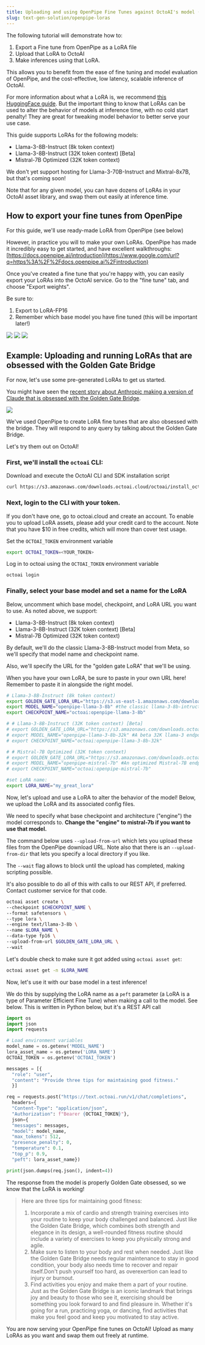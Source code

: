 ```yaml
---
title: Uploading and using OpenPipe Fine Tunes against OctoAI's model (Public Beta)
slug: text-gen-solution/openpipe-loras
---
```


The following tutorial will demonstrate how to:

1.  Export a Fine tune from OpenPipe as a LoRA file
2.  Upload that LoRA to OctoAI
3.  Make inferences using that LoRA.

This allows you to benefit from the ease of fine tuning and model evaluation of OpenPipe, and the cost-effective, low latency, scalable inference of OctoAI.

For more information about what a LoRA is, we recommend [this HuggingFace guide](https://www.google.com/url?q=https%3A%2F%2Fhuggingface.co%2Fdocs%2Fpeft%2Fmain%2Fen%2Fconceptual_guides%2Flora). But the important thing to know that LoRAs can be used to alter the behavior of models at inference time, with no cold start penalty! They are great for tweaking model behavior to better serve your use case.

This guide supports LoRAs for the following models:

- Llama-3-8B-Instruct (8k token context)
- Llama-3-8B-Instruct (32K token context) [Beta]
- Mistral-7B Optimized (32K token context)

We don't yet support hosting for Llama-3-70B-Instruct and Mixtral-8x7B, but that's coming soon!

<Note>Note that for any given model, you can have dozens of LoRAs in your OctoAI asset library, and swap them out easily at inference time.</Note>

## How to export your fine tunes from OpenPipe

For this guide, we'll use ready-made LoRA from OpenPipe (see below)

However, in practice you will to make your own LoRAs. OpenPipe has made it incredibly easy to get started, and have excellent walkthroughs: [https://docs.openpipe.ai/introduction](https://www.google.com/url?q=https%3A%2F%2Fdocs.openpipe.ai%2Fintroduction)

Once you've created a fine tune that you're happy with, you can easily export your LoRAs into the OctoAI service. Go to the "fine tune" tab, and choose "Export weights".

Be sure to:

1.  Export to LoRA-FP16
2.  Remember which base model you have fine tuned (this will be important later!)

![](../assets/images/openpipe-loras/openpipe1.png)
![](../assets/images/openpipe-loras/openpipe2.png)
![](../assets/images/openpipe-loras/openpipe3.png)

## Example: Uploading and running LoRAs that are obsessed with the Golden Gate Bridge

For now, let's use some pre-generated LoRAs to get us started.

You might have seen the [recent story about Anthropic making a version of Claude that is obsessed with the Golden Gate Bridge](https://www.anthropic.com/news/golden-gate-claude).

![](../assets/images/openpipe-loras/openpipe4.png)

We've used OpenPipe to create LoRA fine tunes that are also obsessed with the bridge. They will respond to any query by talking about the Golden Gate Bridge.

Let's try them out on OctoAI!

<Steps>

### First, we'll install the `octoai` CLI:

Download and execute the OctoAI CLI and SDK installation script

```bash
curl https://s3.amazonaws.com/downloads.octoai.cloud/octoai/install_octoai_cli_and_sdk.sh -sSfL | sh
```

### Next, login to the CLI with your token.

If you don't have one, go to octoai.cloud and create an account. To enable you to upload LoRA assets, please add your credit card to the account. Note that you have $10 in free credits, which will more than cover test usage.

Set the `OCTOAI_TOKEN` environment variable

```bash
export OCTOAI_TOKEN=<YOUR_TOKEN>
```

Log in to octoai using the `OCTOAI_TOKEN` environment variable

```bash
octoai login
```

### Finally, select your base model and set a name for the LoRA

Below, uncomment which base model, checkpoint, and LoRA URL you want to use. As noted above, we support:

- Llama-3-8B-Instruct (8k token context)
- Llama-3-8B-Instruct (32K token context) [Beta]
- Mistral-7B Optimized (32K token context)

By default, we'll do the classic Llama-3-8B-Instruct model from Meta, so we'll specify that model name and checkpoint name.

Also, we'll specify the URL for the "golden gate LoRA" that we'll be using.

When you have your own LoRA, be sure to paste in your own URL here! Remember to paste it in alongside the right model.

```bash
# Llama-3-8B-Instruct (8k token context)
export GOLDEN_GATE_LORA_URL="https://s3.us-east-1.amazonaws.com/downloads.octoai.cloud/loras/text/golden_lora_llama-3-8b.zip"
export MODEL_NAME="openpipe-llama-3-8b" #the classic llama-3-8b-intruct from Meta
export CHECKPOINT_NAME="octoai:openpipe-llama-3-8b"

# # Llama-3-8B-Instruct (32K token context) [Beta]
# export GOLDEN_GATE_LORA_URL="https://s3.amazonaws.com/downloads.octoai.cloud/loras/text/golden_lora_llama-3-8b-32k.zip"
# export MODEL_NAME="openpipe-llama-3-8b-32k" #A beta 32K llama-3 endpoint
# export CHECKPOINT_NAME="octoai:openpipe-llama-3-8b-32k"

# # Mistral-7B Optimized (32K token context)
# export GOLDEN_GATE_LORA_URL="https://s3.amazonaws.com/downloads.octoai.cloud/loras/text/golden_lora_mistral-7b.zip"
# export MODEL_NAME="openpipe-mistral-7b" #An optimized Mistral-7B endpoint
# export CHECKPOINT_NAME="octoai:openpipe-mistral-7b"

#set LoRA name:
export LORA_NAME="my_great_lora"
```

</Steps>

Now, let's upload and use a LoRA to alter the behavior of the model! Below, we upload the LoRA and its associated config files.

We need to specify what base checkpoint and architecture ("engine") the model corresponds to. **Change the "engine" to mistral-7b if you want to use that model.**

The command below uses `--upload-from-url` which lets you upload these files from the OpenPipe download URL. Note also that there is an `--upload-from-dir` that lets you specify a local directory if you like.

The `--wait` flag allows to block until the upload has completed, making scripting possible.

<Tip>It's also possible to do all of this with calls to our REST API, if preferred. Contact customer service for that code.</Tip>

```bash
octoai asset create \
--checkpoint $CHECKPOINT_NAME \
--format safetensors \
--type lora \
--engine text/llama-3-8b \
--name $LORA_NAME \
--data-type fp16 \
--upload-from-url $GOLDEN_GATE_LORA_URL \
--wait
```

Let's double check to make sure it got added using `octoai asset get`:

```bash
octoai asset get -n $LORA_NAME
```

Now, let's use it with our base model in a test inference!

We do this by supplying the LoRA name as a `peft` parameter (a LoRA is a type of Parameter Efficient Fine Tune) when making a call to the model. See below. This is written in Python below, but it's a REST API call

```python Python
import os
import json
import requests

# Load environment variables
model_name = os.getenv('MODEL_NAME')
lora_asset_name = os.getenv('LORA_NAME')
OCTOAI_TOKEN = os.getenv('OCTOAI_TOKEN')

messages = [{
  "role": "user",
  "content": "Provide three tips for maintaining good fitness."
  }]

req = requests.post("https://text.octoai.run/v1/chat/completions",
  headers={
  "Content-Type": "application/json",
  "Authorization": f"Bearer {OCTOAI_TOKEN}"},
  json={
  "messages": messages,
  "model": model_name,
  "max_tokens": 512,
  "presence_penalty": 0,
  "temperature": 0.1,
  "top_p": 0.9,
  "peft": lora_asset_name})

print(json.dumps(req.json(), indent=4))
```

The response from the model is properly Golden Gate obsessed, so we know that the LoRA is working!

> Here are three tips for maintaining good fitness:
>
> 1.  Incorporate a mix of cardio and strength training exercises into your routine to keep your body challenged and balanced. Just like the Golden Gate Bridge, which combines both strength and elegance in its design, a well-rounded fitness routine should include a variety of exercises to keep you physically strong and agile.
> 2.  Make sure to listen to your body and rest when needed. Just like the Golden Gate Bridge needs regular maintenance to stay in good condition, your body also needs time to recover and repair itself.Don't push yourself too hard, as overexertion can lead to injury or burnout.
> 3.  Find activities you enjoy and make them a part of your routine. Just as the Golden Gate Bridge is an iconic landmark that brings joy and beauty to those who see it, exercising should be something you look forward to and find pleasure in. Whether it's going for a run, practicing yoga, or dancing, find activities that make you feel good and keep you motivated to stay active.

You are now serving your OpenPipe fine tunes on OctoAI! Upload as many LoRAs as you want and swap them out freely at runtime.
